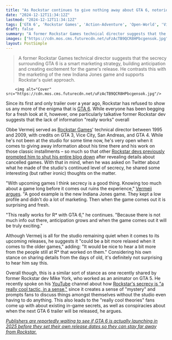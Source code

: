 ```yaml
---
title: "As Rockstar continues to give nothing away about GTA 6, notoriously chatty Vice City and San Andreas dev thinks 'secrecy is a good thing' as knowing too much 'ruins the experience'"
date: "2024-12-12T11:34:12Z"
lastmod: "2024-12-12T11:34:12Z"
tags: ['GTA 6', 'Rockstar Games', 'Action-Adventure', 'Open-World', 'Video Games']
draft: false
summary: "A former Rockstar Games technical director suggests that the secrecy surrounding GTA 6 is a smart marketing strategy, building anticipation and creating excitement for the game's release.  He contrasts this with the marketing of the new Indiana Jones game and supports Rockstar's quiet approach."
images: ["https://cdn.mos.cms.futurecdn.net/uFzAcTB9QCR8HPbcgensok.jpg"]
layout: PostSimple
---
```

> A former Rockstar Games technical director suggests that the secrecy surrounding GTA 6 is a smart marketing strategy, building anticipation and creating excitement for the game's release.  He contrasts this with the marketing of the new Indiana Jones game and supports Rockstar's quiet approach.


        <img alt="Cover" src="https://cdn.mos.cms.futurecdn.net/uFzAcTB9QCR8HPbcgensok.jpg"/>
        
Since its first and only trailer over a year ago, Rockstar has refused to show us any more of the enigma that is [<u>GTA 6</u>](https://www.gamesradar.com/gta-6-guide/). While everyone has been begging for a fresh look at it, however, one particularly talkative former Rockstar dev suggests that the lack of information "really works" overall

Obbe Vermeij served as [Rockstar Games](https://www.gamesradar.com/tag/rockstar-games/)' technical director between 1995 and 2009, with credits on GTA 3, Vice City, San Andreas, and GTA 4. While he's not been at the studio for some time now, he's very open when it comes to giving away information about his time there and his work on those classic installments – so much so that other [<u>Rockstar devs previously prompted him to shut his entire blog down</u>](https://www.gamesradar.com/ex-gta-dev-reveals-information-on-cut-content-and-a-scrapped-zombie-game-rockstar-promptly-tells-them-to-cut-it-out/) after revealing details about cancelled games. With that in mind, when he was asked on Twitter about what he made of the studio's continued level of secrecy, he shared some interesting (but rather ironic) thoughts on the matter. 

"With upcoming games I think secrecy is a good thing. Knowing too much about a game long before it comes out ruins the experience," [<u>Vermeij argues</u>](https://x.com/ObbeVermeij/status/1866878841169326569). "A good example is the new Indiana Jones game. They kept a low profile and didn't do a lot of marketing. Then when the game comes out it is surprising and fresh.

"This really works for R* with GTA 6," he continues. "Because there is not much info out there, anticipation grows and when the game comes out it will be truly exciting."

Although Vermeij is all for the studio remaining quiet when it comes to its upcoming releases, he suggests it "could be a bit more relaxed when it comes to the older games," adding: "It would be nice to hear a bit more from the people still at R* that worked on them." Considering his own stance on sharing details from the days of old, it's definitely not surprising to hear him say this.

Overall though, this is a similar sort of stance as one recently shared by former Rockstar dev Mike York, who worked as an animator on GTA 5. He recently spoke on his [YouTube](https://www.gamesradar.com/tag/youtube/) channel about how [<u>Rockstar's secrecy is "a really cool tactic, in a sense,"</u>](https://www.gamesradar.com/games/grand-theft-auto/gta-5-dev-says-rockstar-stays-quiet-about-gta-6-on-purpose-because-it-creates-really-cool-theories-from-fans-all-the-developers-over-there-are-geeking-out-about-it-trust-me/) since it creates a sense of "mystery" and prompts fans to discuss things amongst themselves without the studio even having to do anything. This also leads to the "really cool theories" fans come up with about existing in-game secrets, as well as conspiracies about when the next GTA 6 trailer will be released, he argues.

[<u><em>Publishers are reportedly waiting to see if GTA 6 is actually launching in 2025 before they set their own release dates so they can stay far away from Rockstar.</em></u>](https://gamesradar.com/games/grand-theft-auto/publishers-are-reportedly-waiting-to-see-if-gta-6-is-actually-launching-in-2025-before-they-set-their-own-release-dates-so-they-can-stay-far-away-from-rockstar/)
        